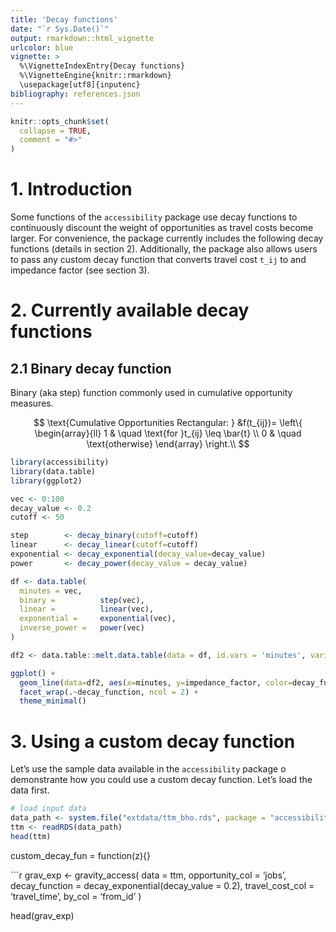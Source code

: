 ```yaml
---
title: 'Decay functions'
date: "`r Sys.Date()`"
output: rmarkdown::html_vignette
urlcolor: blue
vignette: >
  %\VignetteIndexEntry{Decay functions} 
  %\VignetteEngine{knitr::rmarkdown} 
  \usepackage[utf8]{inputenc}
bibliography: references.json
---
```


```r
knitr::opts_chunk$set(
  collapse = TRUE,
  comment = "#>"
)
```

# 1. Introduction

Some functions of the `accessibility` package use decay functions to continuously discount the weight of opportunities as travel costs become larger. For convenience, the package currently includes the following decay functions (details in section 2). Additionally, the package also allows users to pass any custom decay function that converts travel cost `t_ij` to and impedance factor (see section 3).

# 2. Currently available decay functions

## 2.1 Binary decay function

Binary (aka step) function commonly used in cumulative opportunity measures.

$$
  \text{Cumulative Opportunities Rectangular: } &f(t_{ij})= \left\{
      \begin{array}{ll}
          1 & \quad \text{for }t_{ij} \leq \bar{t} \\
          0 & \quad \text{otherwise}
      \end{array}
    \right.\\
$$

```r
library(accessibility)
library(data.table)
library(ggplot2)

vec <- 0:100
decay_value <- 0.2
cutoff <- 50

step        <- decay_binary(cutoff=cutoff)
linear      <- decay_linear(cutoff=cutoff)
exponential <- decay_exponential(decay_value=decay_value)
power       <- decay_power(decay_value = decay_value)

df <- data.table(
  minutes = vec,
  binary =          step(vec),
  linear =          linear(vec),
  exponential =     exponential(vec),
  inverse_power =   power(vec)
)

df2 <- data.table::melt.data.table(data = df, id.vars = 'minutes', variable.name = 'decay_function', value.name = 'impedance_factor')

ggplot() +
  geom_line(data=df2, aes(x=minutes, y=impedance_factor, color=decay_function), show.legend = FALSE) +
  facet_wrap(.~decay_function, ncol = 2) +
  theme_minimal()

```

# 3. Using a custom decay function

Let's use the sample data available in the `accessibility` package o demonstrante how you could use a custom decay function. Let's load the data first.

```r

# load input data
data_path <- system.file("extdata/ttm_bho.rds", package = "accessibility")
ttm <- readRDS(data_path)
head(ttm)

```


custom_decay_fun = function(z){}




```r
grav_exp <- gravity_access(
              data = ttm,
              opportunity_col = 'jobs',
              decay_function = decay_exponential(decay_value = 0.2),
              travel_cost_col = 'travel_time',
              by_col = 'from_id'
              )

head(grav_exp)





